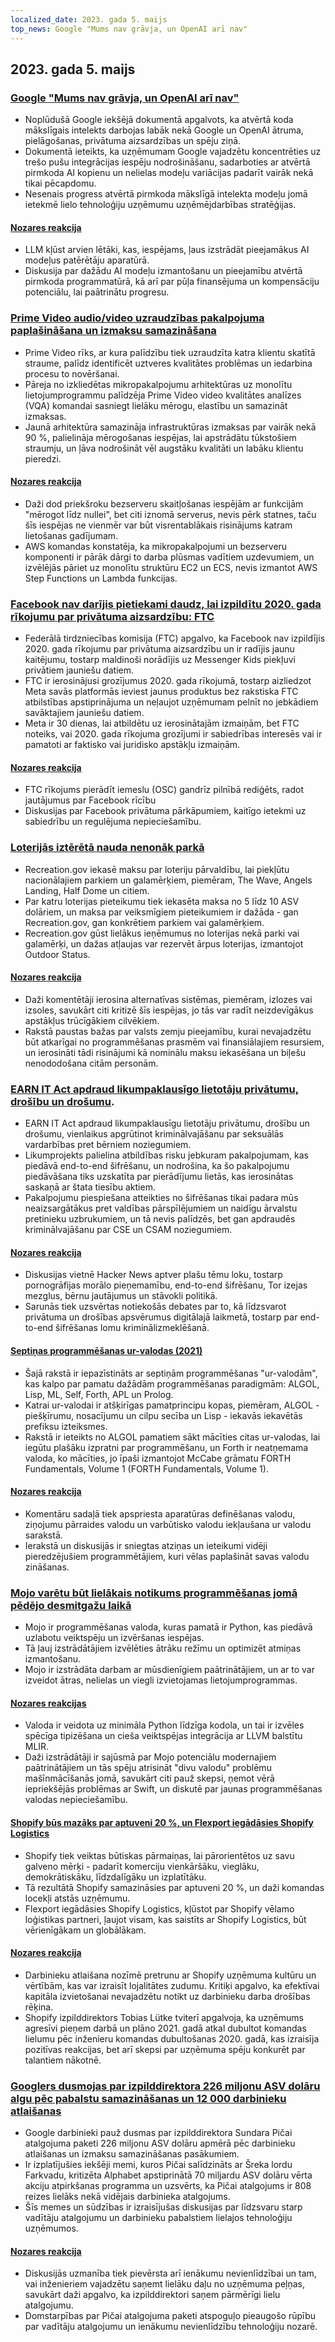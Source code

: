 ```yaml
---
localized_date: 2023. gada 5. maijs
top_news: Google "Mums nav grāvja, un OpenAI arī nav"
---
```


## 2023. gada 5. maijs

### [Google "Mums nav grāvja, un OpenAI arī nav"](https://www.semianalysis.com/p/google-we-have-no-moat-and-neither)

- Noplūdušā Google iekšējā dokumentā apgalvots, ka atvērtā koda mākslīgais intelekts darbojas labāk nekā Google un OpenAI ātruma, pielāgošanas, privātuma aizsardzības un spēju ziņā.
- Dokumentā ieteikts, ka uzņēmumam Google vajadzētu koncentrēties uz trešo pušu integrācijas iespēju nodrošināšanu, sadarboties ar atvērtā pirmkoda AI kopienu un nelielas modeļu variācijas padarīt vairāk nekā tikai pēcapdomu.
- Nesenais progress atvērtā pirmkoda mākslīgā intelekta modeļu jomā ietekmē lielo tehnoloģiju uzņēmumu uzņēmējdarbības stratēģijas.

#### [Nozares reakcija](http://news.ycombinator.com/item?id=35813322)

- LLM kļūst arvien lētāki, kas, iespējams, ļaus izstrādāt pieejamākus AI modeļus patērētāju aparatūrā.
- Diskusija par dažādu AI modeļu izmantošanu un pieejamību atvērtā pirmkoda programmatūrā, kā arī par pūļa finansējuma un kompensāciju potenciālu, lai paātrinātu progresu.

### [Prime Video audio/video uzraudzības pakalpojuma paplašināšana un izmaksu samazināšana](https://www.primevideotech.com/video-streaming/scaling-up-the-prime-video-audio-video-monitoring-service-and-reducing-costs-by-90)

- Prime Video rīks, ar kura palīdzību tiek uzraudzīta katra klientu skatītā straume, palīdz identificēt uztveres kvalitātes problēmas un iedarbina procesu to novēršanai.
- Pāreja no izkliedētas mikropakalpojumu arhitektūras uz monolītu lietojumprogrammu palīdzēja Prime Video video kvalitātes analīzes (VQA) komandai sasniegt lielāku mērogu, elastību un samazināt izmaksas.
- Jaunā arhitektūra samazināja infrastruktūras izmaksas par vairāk nekā 90 %, palielināja mērogošanas iespējas, lai apstrādātu tūkstošiem straumju, un ļāva nodrošināt vēl augstāku kvalitāti un labāku klientu pieredzi.

#### [Nozares reakcija](http://news.ycombinator.com/item?id=35811741)

- Daži dod priekšroku bezserveru skaitļošanas iespējām ar funkcijām "mērogot līdz nullei", bet citi iznomā serverus, nevis pērk statnes, taču šīs iespējas ne vienmēr var būt visrentablākais risinājums katram lietošanas gadījumam.
- AWS komandas konstatēja, ka mikropakalpojumi un bezserveru komponenti ir pārāk dārgi to darba plūsmas vadītiem uzdevumiem, un izvēlējās pāriet uz monolītu struktūru EC2 un ECS, nevis izmantot AWS Step Functions un Lambda funkcijas.

### [Facebook nav darījis pietiekami daudz, lai izpildītu 2020. gada rīkojumu par privātuma aizsardzību: FTC](https://arstechnica.com/tech-policy/2023/05/ftc-says-facebook-violated-privacy-order-proposes-ban-on-monetizing-youth-data/)

- Federālā tirdzniecības komisija (FTC) apgalvo, ka Facebook nav izpildījis 2020. gada rīkojumu par privātuma aizsardzību un ir radījis jaunu kaitējumu, tostarp maldinoši norādījis uz Messenger Kids piekļuvi privātiem jauniešu datiem.
- FTC ir ierosinājusi grozījumus 2020. gada rīkojumā, tostarp aizliedzot Meta savās platformās ieviest jaunus produktus bez rakstiska FTC atbilstības apstiprinājuma un neļaujot uzņēmumam pelnīt no jebkādiem savāktajiem jauniešu datiem.
- Meta ir 30 dienas, lai atbildētu uz ierosinātajām izmaiņām, bet FTC noteiks, vai 2020. gada rīkojuma grozījumi ir sabiedrības interesēs vai ir pamatoti ar faktisko vai juridisko apstākļu izmaiņām.

#### [Nozares reakcija](http://news.ycombinator.com/item?id=35814081)

- FTC rīkojums pierādīt iemeslu (OSC) gandrīz pilnībā rediģēts, radot jautājumus par Facebook rīcību
- Diskusijas par Facebook privātuma pārkāpumiem, kaitīgo ietekmi uz sabiedrību un regulējuma nepieciešamību.

### [Loterijās iztērētā nauda nenonāk parkā](https://outdoorstatus.com/articles/recreation-gov-lottery-fees/)

- Recreation.gov iekasē maksu par loteriju pārvaldību, lai piekļūtu nacionālajiem parkiem un galamērķiem, piemēram, The Wave, Angels Landing, Half Dome un citiem.
- Par katru loterijas pieteikumu tiek iekasēta maksa no 5 līdz 10 ASV dolāriem, un maksa par veiksmīgiem pieteikumiem ir dažāda - gan Recreation.gov, gan konkrētiem parkiem vai galamērķiem.
- Recreation.gov gūst lielākus ieņēmumus no loterijas nekā parki vai galamērķi, un dažas atļaujas var rezervēt ārpus loterijas, izmantojot Outdoor Status.

#### [Nozares reakcija](http://news.ycombinator.com/item?id=35809570)

- Daži komentētāji ierosina alternatīvas sistēmas, piemēram, izlozes vai izsoles, savukārt citi kritizē šīs iespējas, jo tās var radīt neizdevīgākus apstākļus trūcīgākiem cilvēkiem.
- Rakstā paustas bažas par valsts zemju pieejamību, kurai nevajadzētu būt atkarīgai no programmēšanas prasmēm vai finansiālajiem resursiem, un ierosināti tādi risinājumi kā nominālu maksu iekasēšana un biļešu nenododošana citām personām.

### [EARN IT Act apdraud likumpaklausīgo lietotāju privātumu, drošību un drošumu](https://techfreedom.org/earn-it-act-remains-a-threat-to-liberty-security-safety-of-children/).

- EARN IT Act apdraud likumpaklausīgu lietotāju privātumu, drošību un drošumu, vienlaikus apgrūtinot kriminālvajāšanu par seksuālās vardarbības pret bērniem noziegumiem.
- Likumprojekts palielina atbildības risku jebkuram pakalpojumam, kas piedāvā end-to-end šifrēšanu, un nodrošina, ka šo pakalpojumu piedāvāšana tiks uzskatīta par pierādījumu lietās, kas ierosinātas saskaņā ar štata tiesību aktiem.
- Pakalpojumu piespiešana atteikties no šifrēšanas tikai padara mūs neaizsargātākus pret valdības pārspīlējumiem un naidīgu ārvalstu pretinieku uzbrukumiem, un tā nevis palīdzēs, bet gan apdraudēs kriminālvajāšanu par CSE un CSAM noziegumiem.

#### [Nozares reakcija](http://news.ycombinator.com/item?id=35814113)

- Diskusijas vietnē Hacker News aptver plašu tēmu loku, tostarp pornogrāfijas morālo pieņemamību, end-to-end šifrēšanu, Tor izejas mezglus, bērnu jautājumus un stāvokli politikā.
- Sarunās tiek uzsvērtas notiekošās debates par to, kā līdzsvarot privātuma un drošības apsvērumus digitālajā laikmetā, tostarp par end-to-end šifrēšanas lomu kriminālizmeklēšanā.

#### [Septiņas programmēšanas ur-valodas (2021)](https://madhadron.com/programming/seven_ur_languages.html)

- Šajā rakstā ir iepazīstināts ar septiņām programmēšanas "ur-valodām", kas kalpo par pamatu dažādām programmēšanas paradigmām: ALGOL, Lisp, ML, Self, Forth, APL un Prolog.
- Katrai ur-valodai ir atšķirīgas pamatprincipu kopas, piemēram, ALGOL - piešķīrumu, nosacījumu un cilpu secība un Lisp - iekavās iekavētās prefiksu izteiksmes.
- Rakstā ir ieteikts no ALGOL pamatiem sākt mācīties citas ur-valodas, lai iegūtu plašāku izpratni par programmēšanu, un Forth ir neatņemama valoda, ko mācīties, jo īpaši izmantojot McCabe grāmatu FORTH Fundamentals, Volume 1 (FORTH Fundamentals, Volume 1).

#### [Nozares reakcija](http://news.ycombinator.com/item?id=35813496)

- Komentāru sadaļā tiek apspriesta aparatūras definēšanas valodu, ziņojumu pārraides valodu un varbūtisko valodu iekļaušana ur valodu sarakstā.
- Ierakstā un diskusijās ir sniegtas atziņas un ieteikumi vidēji pieredzējušiem programmētājiem, kuri vēlas paplašināt savas valodu zināšanas.

### [Mojo varētu būt lielākais notikums programmēšanas jomā pēdējo desmitgažu laikā](https://www.fast.ai/posts/2023-05-03-mojo-launch.html)

- Mojo ir programmēšanas valoda, kuras pamatā ir Python, kas piedāvā uzlabotu veiktspēju un izvēršanas iespējas.
- Tā ļauj izstrādātājiem izvēlēties ātrāku režīmu un optimizēt atmiņas izmantošanu.
- Mojo ir izstrādāta darbam ar mūsdienīgiem paātrinātājiem, un ar to var izveidot ātras, nelielas un viegli izvietojamas lietojumprogrammas.

#### [Nozares reakcijas](http://news.ycombinator.com/item?id=35809658)

- Valoda ir veidota uz minimāla Python līdzīga kodola, un tai ir izvēles spēcīga tipizēšana un cieša veiktspējas integrācija ar LLVM balstītu MLIR.
- Daži izstrādātāji ir sajūsmā par Mojo potenciālu modernajiem paātrinātājiem un tās spēju atrisināt "divu valodu" problēmu mašīnmācīšanās jomā, savukārt citi pauž skepsi, ņemot vērā iepriekšējās problēmas ar Swift, un diskutē par jaunas programmēšanas valodas nepieciešamību.

#### [Shopify būs mazāks par aptuveni 20 %, un Flexport iegādāsies Shopify Logistics](https://news.shopify.com/important-team-and-business-changes)

- Shopify tiek veiktas būtiskas pārmaiņas, lai pārorientētos uz savu galveno mērķi - padarīt komerciju vienkāršāku, vieglāku, demokrātiskāku, līdzdalīgāku un izplatītāku.
- Tā rezultātā Shopify samazināsies par aptuveni 20 %, un daži komandas locekļi atstās uzņēmumu.
- Flexport iegādāsies Shopify Logistics, kļūstot par Shopify vēlamo loģistikas partneri, ļaujot visam, kas saistīts ar Shopify Logistics, būt vērienīgākam un globālākam.

#### [Nozares reakcija](http://news.ycombinator.com/item?id=35813763)

- Darbinieku atlaišana nozīmē pretrunu ar Shopify uzņēmuma kultūru un vērtībām, kas var izraisīt lojalitātes zudumu. Kritiķi apgalvo, ka efektīvai kapitāla izvietošanai nevajadzētu notikt uz darbinieku darba drošības rēķina.
- Shopify izpilddirektors Tobias Lütke tviterī apgalvoja, ka uzņēmums agresīvi pieņem darbā un plāno 2021. gadā atkal dubultot komandas lielumu pēc inženieru komandas dubultošanas 2020. gadā, kas izraisīja pozitīvas reakcijas, bet arī skepsi par uzņēmuma spēju konkurēt par talantiem nākotnē.

### [Googlers dusmojas par izpilddirektora 226 miljonu ASV dolāru algu pēc pabalstu samazināšanas un 12 000 darbinieku atlaišanas](https://arstechnica.com/tech-policy/2023/05/googlers-angry-about-ceos-226m-pay-after-cuts-in-perks-and-12000-layoffs/)

- Google darbinieki pauž dusmas par izpilddirektora Sundara Pičai atalgojuma paketi 226 miljonu ASV dolāru apmērā pēc darbinieku atlaišanas un izmaksu samazināšanas pasākumiem.
- Ir izplatījušies iekšēji memi, kuros Pičai salīdzināts ar Šreka lordu Farkvadu, kritizēta Alphabet apstiprinātā 70 miljardu ASV dolāru vērta akciju atpirkšanas programma un uzsvērts, ka Pičai atalgojums ir 808 reizes lielāks nekā vidējais darbinieka atalgojums.
- Šīs memes un sūdzības ir izraisījušas diskusijas par līdzsvaru starp vadītāju atalgojumu un darbinieku pabalstiem lielajos tehnoloģiju uzņēmumos.

#### [Nozares reakcija](http://news.ycombinator.com/item?id=35821927)

- Diskusijās uzmanība tiek pievērsta arī ienākumu nevienlīdzībai un tam, vai inženieriem vajadzētu saņemt lielāku daļu no uzņēmuma peļņas, savukārt daži apgalvo, ka izpilddirektori saņem pārmērīgi lielu atalgojumu.
- Domstarpības par Pičai atalgojuma paketi atspoguļo pieaugošo rūpību par vadītāju atalgojumu un ienākumu nevienlīdzību tehnoloģiju nozarē.

</Steps>
